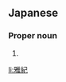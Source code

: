 ==Japanese==
{{ja-kanjitab|まさ|き}}

===Proper noun===
{{ja-pos|proper|まさき}}

# {{given name|male|lang=ja|sort=まさき}}

[[li:雅紀]]